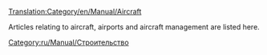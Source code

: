 [[Translation:Category/en/Manual/Aircraft]]


Articles relating to aircraft, airports and aircraft management are listed here.
[[Category:ru/Manual/Строительство]]